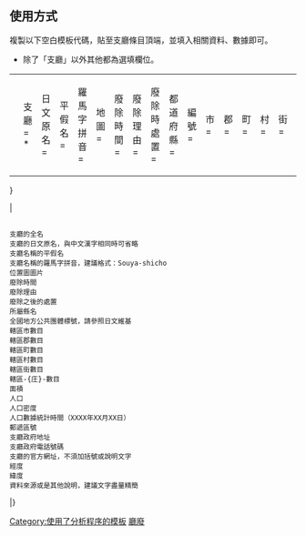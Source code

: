 <includeonly><!-- 在這裡加入模板的保護標識 --></includeonly><noinclude>{{Documentation subpage}}</noinclude>
<!-- 請在這條線之下編輯模板的說明文件 -->

== 使用方式 ==
複製以下空白模板代碼，貼至支廳條目頂端，並填入相關資料、數據即可。
*除了「支廳」以外其他都為選填欄位。
{| background="none"
|<pre>
{{Infobox 日本的支廳 (廢除)
| 支廳 = *
| 日文原名 = 
| 平假名 = 
| 羅馬字拼音 = 
| 地圖 = 
| 廢除時間 = 
| 廢除理由 = 
| 廢除時處置 = 
| 都道府縣 = 
| 編號 = 
| 市 = 
| 郡 =  
| 町 = 
| 村 = 
| 街 = 
| -{庄}- =
| 面積 = 
| 人口 = 
| 人口密度 = 
| 統計時間 = 
| 經度 = 
| 緯度 = 
| 郵遞區號 = 
| 所在地 = 
| 電話號碼 = 
| 外部連結 = 
| 註記 = 
|}}</pre>
|<pre>

支廳的全名
支廳的日文原名，與中文漢字相同時可省略
支廳名稱的平假名
支廳名稱的羅馬字拼音，建議格式：Souya-shicho
位置圖圖片
廢除時間 
廢除理由
廢除之後的處置
所屬縣名
全國地方公共團體標號，請參照日文維基
轄區市數目
轄區郡數目
轄區町數目
轄區村數目
轄區街數目
轄區-{庄}-數目
面積
人口
人口密度
人口數據統計時間（XXXX年XX月XX日）
郵遞區號
支廳政府地址
支廳政府電話號碼
支廳的官方網址，不須加括號或說明文字
經度
緯度
資料來源或是其他說明，建議文字盡量精簡

</pre>
|}
<includeonly>
{{esoteric}}
<!-- 請在以下加入模板分類 -->
[[Category:使用了分析程序的模板]]
[[Category:日本行政區劃信息框模板|廳廢]]
</includeonly>